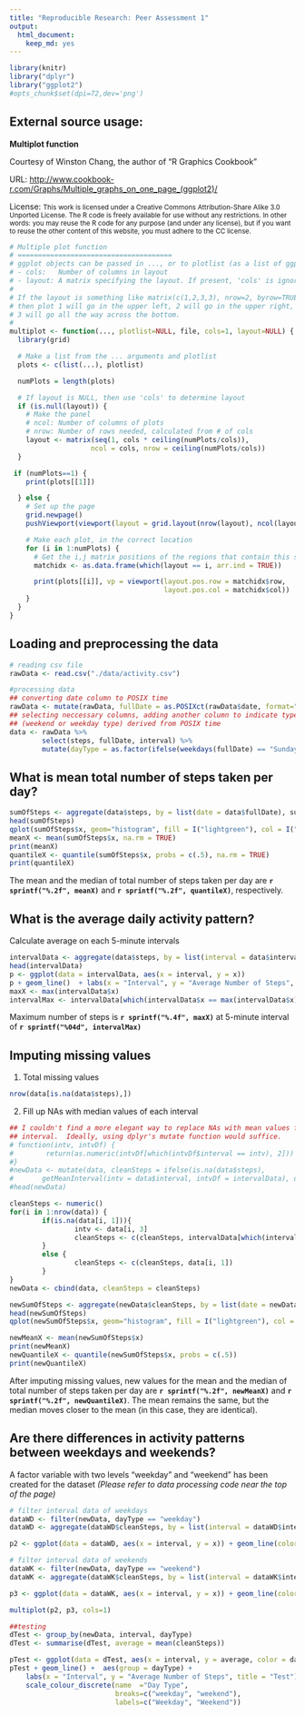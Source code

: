 ```yaml
---
title: "Reproducible Research: Peer Assessment 1"
output: 
  html_document:
    keep_md: yes
---
```

```r
library(knitr)
library("dplyr")
library("ggplot2")
#opts_chunk$set(dpi=72,dev='png')
```
## External source usage:
<strong>Multiplot function</strong>

Courtesy of Winston Chang, the author of "R Graphics Cookbook"

URL: <a href="http://www.cookbook-r.com/Graphs/Multiple_graphs_on_one_page_(ggplot2)/">http://www.cookbook-r.com/Graphs/Multiple_graphs_on_one_page_(ggplot2)/</a>

License: <small>This work is licensed under a Creative Commons Attribution-Share Alike 3.0 Unported License.
The R code is freely available for use without any restrictions. In other words: you may reuse the R code for any purpose (and under any license), but if you want to reuse the other content of this website, you must adhere to the CC license.</small>

``` R
# Multiple plot function
# ======================================
# ggplot objects can be passed in ..., or to plotlist (as a list of ggplot objects)
# - cols:   Number of columns in layout
# - layout: A matrix specifying the layout. If present, 'cols' is ignored.
#
# If the layout is something like matrix(c(1,2,3,3), nrow=2, byrow=TRUE),
# then plot 1 will go in the upper left, 2 will go in the upper right, and
# 3 will go all the way across the bottom.
#
multiplot <- function(..., plotlist=NULL, file, cols=1, layout=NULL) {
  library(grid)

  # Make a list from the ... arguments and plotlist
  plots <- c(list(...), plotlist)

  numPlots = length(plots)

  # If layout is NULL, then use 'cols' to determine layout
  if (is.null(layout)) {
    # Make the panel
    # ncol: Number of columns of plots
    # nrow: Number of rows needed, calculated from # of cols
    layout <- matrix(seq(1, cols * ceiling(numPlots/cols)),
                    ncol = cols, nrow = ceiling(numPlots/cols))
  }

 if (numPlots==1) {
    print(plots[[1]])

  } else {
    # Set up the page
    grid.newpage()
    pushViewport(viewport(layout = grid.layout(nrow(layout), ncol(layout))))

    # Make each plot, in the correct location
    for (i in 1:numPlots) {
      # Get the i,j matrix positions of the regions that contain this subplot
      matchidx <- as.data.frame(which(layout == i, arr.ind = TRUE))

      print(plots[[i]], vp = viewport(layout.pos.row = matchidx$row,
                                      layout.pos.col = matchidx$col))
    }
  }
}
```


## Loading and preprocessing the data
```r
# reading csv file
rawData <- read.csv("./data/activity.csv")

#processing data
## converting date column to POSIX time
rawData <- mutate(rawData, fullDate = as.POSIXct(rawData$date, format="%Y-%m-%d"))
## selecting neccessary columns, adding another column to indicate type of a day 
## (weekend or weekday type) derived from POSIX time
data <- rawData %>%
        select(steps, fullDate, interval) %>%
        mutate(dayType = as.factor(ifelse(weekdays(fullDate) == "Sunday" | weekdays(fullDate) == "Saturday", "weekend", "weekday")))
```

## What is mean total number of steps taken per day?
``` R
sumOfSteps <- aggregate(data$steps, by = list(date = data$fullDate), sum)
head(sumOfSteps)
qplot(sumOfSteps$x, geom="histogram", fill = I("lightgreen"), col = I("black"), xlab = "Steps", ylab = "Frequency", main = "Histogram of Total Steps Each Day", binwidth = 1000)
meanX <- mean(sumOfSteps$x, na.rm = TRUE)
print(meanX)
quantileX <- quantile(sumOfSteps$x, probs = c(.5), na.rm = TRUE)
print(quantileX)
```
The mean and the median of total number of steps taken per day are <strong>`r sprintf("%.2f", meanX)`</strong> and <strong>`r sprintf("%.2f", quantileX)`</strong>, respectively.

## What is the average daily activity pattern?
Calculate average on each 5-minute intervals
```R
intervalData <- aggregate(data$steps, by = list(interval = data$interval), mean, na.rm = TRUE)
head(intervalData)
p <- ggplot(data = intervalData, aes(x = interval, y = x))
p + geom_line()  + labs(x = "Interval", y = "Average Number of Steps", title = "")
maxX <- max(intervalData$x)
intervalMax <- intervalData[which(intervalData$x == max(intervalData$x)), 1]
```

Maximum number of steps is <strong>`r sprintf("%.4f", maxX)`</strong> at 5-minute interval of <strong>`r sprintf("%04d", intervalMax)`</strong>

## Imputing missing values
1. Total missing values
```R
nrow(data[is.na(data$steps),])
```

2. Fill up NAs with median values of each interval
```R

## I couldn't find a more elegant way to replace NAs with mean values for each 
## interval.  Ideally, using dplyr's mutate function would suffice.
# function(intv, intvDf) {
#        return(as.numeric(intvDf[which(intvDf$interval == intv), 2]))
#}
#newData <- mutate(data, cleanSteps = ifelse(is.na(data$steps), 
#       getMeanInterval(intv = data$interval, intvDf = intervalData), data$step))
#head(newData)

cleanSteps <- numeric()
for(i in 1:nrow(data)) {
        if(is.na(data[i, 1])){
                intv <- data[i, 3]
                cleanSteps <- c(cleanSteps, intervalData[which(intervalData$interval == intv), 2])  
        }
        else {
                cleanSteps <- c(cleanSteps, data[i, 1]) 
        }
}
newData <- cbind(data, cleanSteps = cleanSteps)         

newSumOfSteps <- aggregate(newData$cleanSteps, by = list(date = newData$fullDate), sum)
head(newSumOfSteps)
qplot(newSumOfSteps$x, geom="histogram", fill = I("lightgreen"), col = I("black"), xlab = "Steps", ylab = "Frequency", main = "Histogram of Total Steps Each Day (after imputing NAs)", binwidth = 1000)

newMeanX <- mean(newSumOfSteps$x)
print(newMeanX)
newQuantileX <- quantile(newSumOfSteps$x, probs = c(.5))
print(newQuantileX)
```
After imputing missing values, new values for the mean and the median of total number of steps taken per day are <strong>`r sprintf("%.2f", newMeanX)`</strong> and <strong>`r sprintf("%.2f", newQuantileX)`</strong>.  The mean remains the same, but the median moves closer to the mean (in this case, they are identical).

## Are there differences in activity patterns between weekdays and weekends?
A factor variable with two levels "weekday" and "weekend" has been created for the dataset <i>(Please refer to data processing code near the top of the page)</i>

``` R

# filter interval data of weekdays
dataWD <- filter(newData, dayType == "weekday")
dataWD <- aggregate(dataWD$cleanSteps, by = list(interval = dataWD$interval), FUN = "mean")

p2 <- ggplot(data = dataWD, aes(x = interval, y = x)) + geom_line(color = "blue")  + labs(x = "Interval", y = "Average Number of Steps", title = "Weekday") + ylim(0, 250)

# filter interval data of weekends
dataWK <- filter(newData, dayType == "weekend")
dataWK <- aggregate(dataWK$cleanSteps, by = list(interval = dataWK$interval), FUN = "mean")

p3 <- ggplot(data = dataWK, aes(x = interval, y = x)) + geom_line(color = "green")  + labs(x = "Interval", y = "Average Number of Steps", title = "Weekend") + ylim(0, 250)

multiplot(p2, p3, cols=1)

##testing
dTest <- group_by(newData, interval, dayType)
dTest <- summarise(dTest, average = mean(cleanSteps))

pTest <- ggplot(data = dTest, aes(x = interval, y = average, color = dayType))
pTest + geom_line() +  aes(group = dayType) + 
    labs(x = "Interval", y = "Average Number of Steps", title = "Test") + 
    scale_colour_discrete(name  ="Day Type",
                          breaks=c("weekday", "weekend"),
                          labels=c("Weekday", "Weekend"))

```
